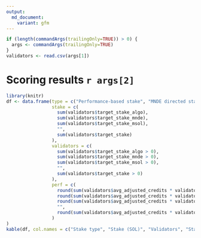 ```yaml
---
output:
  md_document:
    variant: gfm
---
```

```r
if (length(commandArgs(trailingOnly=TRUE)) > 0) {
  args <- commandArgs(trailingOnly=TRUE)
}
validators <- read.csv(args[1])
```
# Scoring results `r args[2]`
```r
library(knitr)
df <- data.frame(type = c("Performance-based stake", "MNDE directed stake", "mSOL directed stake", "", "**Total stake**"),
                 stake = c(
                   sum(validators$target_stake_algo),
                   sum(validators$target_stake_mnde),
                   sum(validators$target_stake_msol),
                   "",
                   sum(validators$target_stake)
                 ),
                 validators = c(
                   sum(validators$target_stake_algo > 0),
                   sum(validators$target_stake_mnde > 0),
                   sum(validators$target_stake_msol > 0),
                   "",
                   sum(validators$target_stake > 0)
                 ),
                 perf = c(
                   round(sum(validators$avg_adjusted_credits * validators$target_stake_algo) / sum(validators$target_stake_algo)),
                   round(sum(validators$avg_adjusted_credits * validators$target_stake_mnde) / sum(validators$target_stake_mnde)),
                   round(sum(validators$avg_adjusted_credits * validators$target_stake_msol) / sum(validators$target_stake_msol)),
                   "",
                   round(sum(validators$avg_adjusted_credits * validators$target_stake) / sum(validators$target_stake))
                 )
)
kable(df, col.names = c("Stake type", "Stake (SOL)", "Validators", "Stake-weighted performance"))
```
